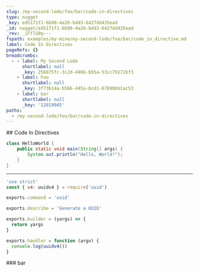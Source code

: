 ```yaml
---
slug: /my-second-lode/foo/bar/code-in-directives
type: nugget
_key: ed5171f1-6b90-4a26-bdd3-6427dd435ead
_id: nugget/ed5171f1-6b90-4a26-bdd3-6427dd435ead
_rev: _iFflG0q---
fspath: examples/my-mine/my-second-lode/foo/bar/code_in_directive.md
label: Code In Directives
pageRefs: {}
breadcrumbs:
  - - label: My Second Lode
      shortlabel: null
      _key: 256875fc-3c2d-446b-b95a-53cc79172bf3
    - label: Foo
      shortlabel: null
      _key: 3f73b14a-b566-445a-bcd1-67699bb1ac53
    - label: bar
      shortlabel: null
      _key: '12019945'
paths:
  - /my-second-lode/foo/bar/code-in-directives
---
```


<NuggetArea>
<Nugget slug="/my-second-lode/foo/bar/code-in-directives" type="nugget" _key="ed5171f1-6b90-4a26-bdd3-6427dd435ead" _id="nugget/ed5171f1-6b90-4a26-bdd3-6427dd435ead" _rev="_iFflG0q---" fspath="examples/my-mine/my-second-lode/foo/bar/code_in_directive.md" label="Code In Directives" paths="/my-second-lode/foo/bar/code-in-directives">
<NuggetBody>
## Code In Directives

<Admonition type="note">


```java
class HelloWorld {
    public static void main(String[] args) {
        System.out.println("Hello, World!"); 
    }
}
```


</Admonition>

***

<Admonition type="warning" title="whoa">




```javascript
'use strict'
const { v4: uuidv4 } = require('uuid')

exports.command = 'uuid'

exports.describe = 'Generate a UUID'

exports.builder = (yargs) => {
  return yargs
}

exports.handler = function (argv) {
  console.log(uuidv4())
}
```


</Admonition>

</NuggetBody>
<Breadcrumbs>
<Crumbs>
<Crumb _key="256875fc-3c2d-446b-b95a-53cc79172bf3" label="My Second Lode" /><Crumb _key="3f73b14a-b566-445a-bcd1-67699bb1ac53" label="Foo" /><Crumb _key="12019945" label="bar" />
</Crumbs>
</Breadcrumbs>
</Nugget>

<NuggetsInbound>
</NuggetsInbound>
<NuggetsOutbound>
</NuggetsOutbound>
</NuggetArea>
<PassagesInbound>
<Passage direction="inbound" type="passage" _key="12019945" _id="passage/12019945" _rev="_iFflG0i---" label="bar" passage="bar" fspath="examples/my-mine/my-second-lode/foo/bar" paths="/my-second-lode/foo/bar" slug="/my-second-lode/foo/bar">
<NuggetBody>
### bar

</NuggetBody>
<Breadcrumbs>
<Crumbs>
<Crumb _key="256875fc-3c2d-446b-b95a-53cc79172bf3" label="My Second Lode" /><Crumb _key="3f73b14a-b566-445a-bcd1-67699bb1ac53" label="Foo" />
</Crumbs>
</Breadcrumbs>
</Passage>

</PassagesInbound>
<PassagesOutbound>
</PassagesOutbound>